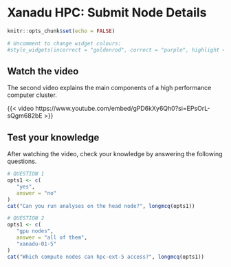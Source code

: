 # Xanadu HPC: Submit Node Details

```r
knitr::opts_chunk$set(echo = FALSE)

# Uncomment to change widget colours:
#style_widgets(incorrect = "goldenrod", correct = "purple", highlight = "firebrick")
```

## Watch the video

The second video explains the main components of a high performance computer cluster.

{{< video https://www.youtube.com/embed/gPD6kXy6Qh0?si=EPsOrL-sQgm682bE >}}

## Test your knowledge

After watching the video, check your knowledge by answering the following questions.

::: {.webex-check .webex-box}
```r
# QUESTION 1
opts1 <- c(
   "yes",
   answer = "no"
)
cat("Can you run analyses on the head node?", longmcq(opts1))

# QUESTION 2
opts1 <- c(
   "gpu nodes",
   answer = "all of them",
   "xanadu-01-5"
)
cat("Which compute nodes can hpc-ext-5 access?", longmcq(opts1))

```
:::
